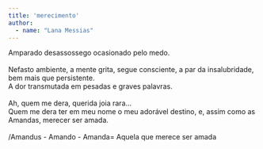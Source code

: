 ```yaml
---
title: 'merecimento'
author: 
  - name: "Lana Messias"
---
```


| Amparado desassossego ocasionado pelo medo.
| 
| Nefasto ambiente, a mente grita, segue consciente, a par da insalubridade, bem mais que persistente. 
| A dor transmutada em pesadas e graves palavras. 
| 
| Ah, quem me dera, querida joia rara... 
| Quem me dera ter em meu nome o meu adorável destino, e, assim como as Amandas, merecer ser amada.
| 
| /Amandus - Amando - Amanda= Aquela que merece ser amada


<a href="https://instagram.com/lanabe_e"><i class="bi bi-instagram"></i></a>


